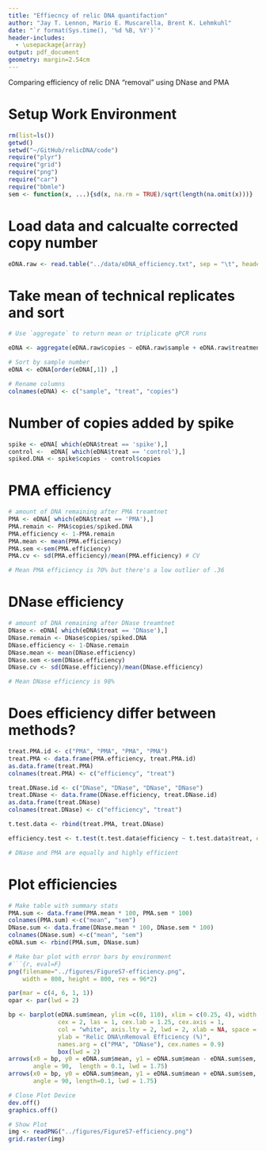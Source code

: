 ```yaml
---
title: "Effiecncy of relic DNA quantifaction"
author: "Jay T. Lennon, Mario E. Muscarella, Brent K. Lehmkuhl"
date: "`r format(Sys.time(), '%d %B, %Y')`"
header-includes:
  - \usepackage{array}
output: pdf_document
geometry: margin=2.54cm
---
```


Comparing efficiency of relic DNA "removal" using DNase and PMA

# Setup Work Environment
```r
rm(list=ls())
getwd()
setwd("~/GitHub/relicDNA/code")
require("plyr")
require("grid")
require("png")
require("car")
require("bbmle")
sem <- function(x, ...){sd(x, na.rm = TRUE)/sqrt(length(na.omit(x)))}
```

# Load data and calcualte corrected copy number
```r
eDNA.raw <- read.table("../data/eDNA_efficiency.txt", sep = "\t", header = T)
```

# Take mean of technical replicates and sort
```r
# Use `aggregate` to return mean or triplicate qPCR runs

eDNA <- aggregate(eDNA.raw$copies ~ eDNA.raw$sample + eDNA.raw$treatment, eDNA.raw, mean)

# Sort by sample number
eDNA <- eDNA[order(eDNA[,1]) ,]

# Rename columns
colnames(eDNA) <- c("sample", "treat", "copies")
```

# Number of copies added by spike
```r
spike <- eDNA[ which(eDNA$treat == 'spike'),]
control <-  eDNA[ which(eDNA$treat == 'control'),]
spiked.DNA <- spike$copies - control$copies
```

# PMA efficiency
```r
# amount of DNA remaining after PMA treamtnet
PMA <- eDNA[ which(eDNA$treat == 'PMA'),]
PMA.remain <- PMA$copies/spiked.DNA
PMA.efficiency <- 1-PMA.remain
PMA.mean <- mean(PMA.efficiency)
PMA.sem <-sem(PMA.efficiency)
PMA.cv <- sd(PMA.efficiency)/mean(PMA.efficiency) # CV

# Mean PMA efficiency is 70% but there's a low outlier of .36
```

# DNase efficiency
```r
# amount of DNA remaining after DNase treamtnet
DNase <- eDNA[ which(eDNA$treat == 'DNase'),]
DNase.remain <- DNase$copies/spiked.DNA
DNase.efficiency <- 1-DNase.remain
DNase.mean <- mean(DNase.efficiency)
DNase.sem <-sem(DNase.efficiency)
DNase.cv <- sd(DNase.efficiency)/mean(DNase.efficiency)

# Mean DNase efficiency is 98% 
```

# Does efficiency differ between methods?
```r
treat.PMA.id <- c("PMA", "PMA", "PMA", "PMA")
treat.PMA <- data.frame(PMA.efficiency, treat.PMA.id)
as.data.frame(treat.PMA)
colnames(treat.PMA) <- c("efficiency", "treat")

treat.DNase.id <- c("DNase", "DNase", "DNase", "DNase")
treat.DNase <- data.frame(DNase.efficiency, treat.DNase.id)
as.data.frame(treat.DNase)
colnames(treat.DNase) <- c("efficiency", "treat")

t.test.data <- rbind(treat.PMA, treat.DNase)

efficiency.test <- t.test(t.test.data$efficiency ~ t.test.data$treat, equal.var = FALSE)

# DNase and PMA are equally and highly efficient
```

# Plot efficiencies
```r
# Make table with summary stats
PMA.sum <- data.frame(PMA.mean * 100, PMA.sem * 100)
colnames(PMA.sum) <-c("mean", "sem")
DNase.sum <- data.frame(DNase.mean * 100, DNase.sem * 100)
colnames(DNase.sum) <-c("mean", "sem")
eDNA.sum <- rbind(PMA.sum, DNase.sum)

# Make bar plot with error bars by environment
#```{r, eval=F}
png(filename="../figures/FigureS7-efficiency.png",
    width = 800, height = 800, res = 96*2)

par(mar = c(4, 6, 1, 1))
opar <- par(lwd = 2)

bp <- barplot(eDNA.sum$mean, ylim =c(0, 110), xlim = c(0.25, 4), width = 1,
              cex = 2, las = 1, cex.lab = 1.25, cex.axis = 1,
              col = "white", axis.lty = 2, lwd = 2, xlab = NA, space = 0.75,
              ylab = "Relic DNA\nRemoval Efficiency (%)",
              names.arg = c("PMA", "DNase"), cex.names = 0.9)
              box(lwd = 2)
arrows(x0 = bp, y0 = eDNA.sum$mean, y1 = eDNA.sum$mean - eDNA.sum$sem,
       angle = 90,  length = 0.1, lwd = 1.75)
arrows(x0 = bp, y0 = eDNA.sum$mean, y1 = eDNA.sum$mean + eDNA.sum$sem,
       angle = 90, length=0.1, lwd = 1.75)

# Close Plot Device
dev.off()
graphics.off()

# Show Plot
img <- readPNG("../figures/FigureS7-efficiency.png")
grid.raster(img)
```

